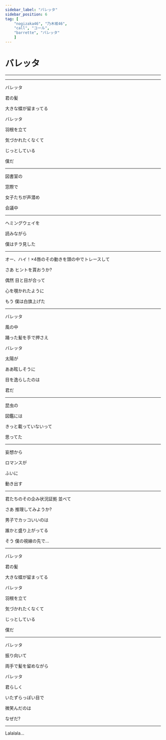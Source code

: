 ```yaml
---
sidebar_label: "バレッタ"
sidebar_position: 6
tag: [
    "nogizaka46", "乃木坂46",
    "call", "コール",
    "barrette", "バレッタ"
    ]
---
```


# バレッタ

---

<SpotifyCard id="4aiDRWmTvD1asnIqV9I6th" />

---

バレッタ

君の髪

大きな蝶が留まってる

バレッタ

羽根を立て

気づかれたくなくて

じっとしている

僕だ

---

図書室の  <NickName />

窓際で  <NickName />

女子たちが声潜め

会議中  <SuperCute />

---

ヘミングウェイを  <NickName />

読みながら  <NickName />

僕はチラ見した  <SuperCute />

---

<Call>オー、ハイ！×4</Call >唇のその動きを頭の中でトレースして

さあ ヒントを貰おうか?

偶然 目と目が合って

心を覗かれたように

もう 僕は白旗上げた

---

バレッタ

風の中

踊った髪を手で押さえ

バレッタ

太陽が

ああ眩しそうに

目を逸らしたのは

君だ

---

昆虫の  <NickName />

図鑑には  <NickName />

きっと載っていないって

思ってた  <SuperCute />

---

妄想から  <NickName />

ロマンスが  <NickName />

ふいに

動き出す  <SuperCute />

---

<OrHey count="4" /> 君たちのその企み状況証拠 並べて

さあ 推理してみようか?

男子でカッコいいのは

誰かと盛り上がってる

そう 僕の視線の先で…

---

バレッタ

君の髪

大きな蝶が留まってる

バレッタ

羽根を立て

気づかれたくなくて

じっとしている

僕だ

---

バレッタ

振り向いて

両手で髪を留めながら

バレッタ

君らしく

いたずらっぽい目で

微笑んだのは

なぜだ?

---

Lalalala…